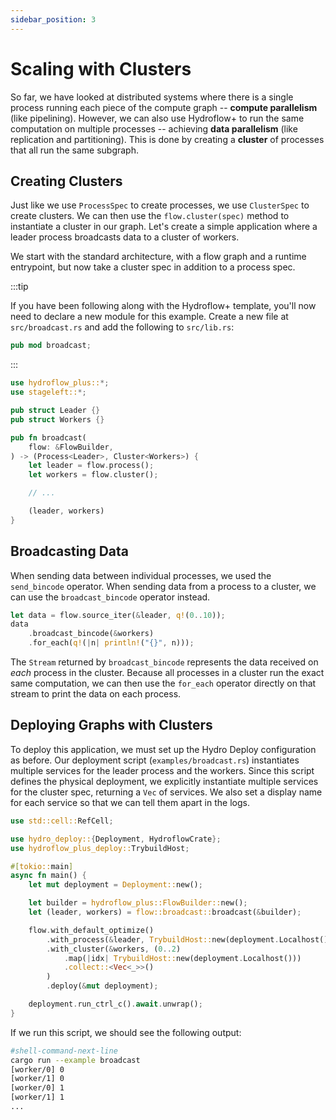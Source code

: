 ```yaml
---
sidebar_position: 3
---
```


# Scaling with Clusters
So far, we have looked at distributed systems where there is a single process running each piece of the compute graph -- **compute parallelism** (like pipelining). However, we can also use Hydroflow+ to run the same computation on multiple processes -- achieving **data parallelism** (like replication and partitioning). This is done by creating a **cluster** of processes that all run the same subgraph.

## Creating Clusters
Just like we use `ProcessSpec` to create processes, we use `ClusterSpec` to create clusters. We can then use the `flow.cluster(spec)` method to instantiate a cluster in our graph. Let's create a simple application where a leader process broadcasts data to a cluster of workers.

We start with the standard architecture, with a flow graph and a runtime entrypoint, but now take a cluster spec in addition to a process spec.

:::tip

If you have been following along with the Hydroflow+ template, you'll now need to declare a new module for this example. Create a new file at `src/broadcast.rs` and add the following to `src/lib.rs`:

```rust title="src/lib.rs"
pub mod broadcast;
```

:::


```rust title="src/broadcast.rs"
use hydroflow_plus::*;
use stageleft::*;

pub struct Leader {}
pub struct Workers {}

pub fn broadcast(
    flow: &FlowBuilder,
) -> (Process<Leader>, Cluster<Workers>) {
    let leader = flow.process();
    let workers = flow.cluster();

    // ...

    (leader, workers)
}
```

## Broadcasting Data
When sending data between individual processes, we used the `send_bincode` operator. When sending data from a process to a cluster, we can use the `broadcast_bincode` operator instead.

```rust
let data = flow.source_iter(&leader, q!(0..10));
data
    .broadcast_bincode(&workers)
    .for_each(q!(|n| println!("{}", n)));
```

The `Stream` returned by `broadcast_bincode` represents the data received on _each_ process in the cluster. Because all processes in a cluster run the exact same computation, we can then use the `for_each` operator directly on that stream to print the data on each process.

## Deploying Graphs with Clusters
To deploy this application, we must set up the Hydro Deploy configuration as before. Our deployment script (`examples/broadcast.rs`) instantiates multiple services for the leader process and the workers. Since this script defines the physical deployment, we explicitly instantiate multiple services for the cluster spec, returning a `Vec` of services. We also set a display name for each service so that we can tell them apart in the logs.

```rust title="examples/broadcast.rs"
use std::cell::RefCell;

use hydro_deploy::{Deployment, HydroflowCrate};
use hydroflow_plus_deploy::TrybuildHost;

#[tokio::main]
async fn main() {
    let mut deployment = Deployment::new();

    let builder = hydroflow_plus::FlowBuilder::new();
    let (leader, workers) = flow::broadcast::broadcast(&builder);

    flow.with_default_optimize()
        .with_process(&leader, TrybuildHost::new(deployment.Localhost()))
        .with_cluster(&workers, (0..2)
            .map(|idx| TrybuildHost::new(deployment.Localhost()))
            .collect::<Vec<_>>()
        )
        .deploy(&mut deployment);

    deployment.run_ctrl_c().await.unwrap();
}
```

If we run this script, we should see the following output:

```bash
#shell-command-next-line
cargo run --example broadcast
[worker/0] 0
[worker/1] 0
[worker/0] 1
[worker/1] 1
...
```
